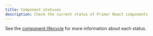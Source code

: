 ```yaml
---
title: Component statuses
description: Check the current status of Primer React components
---
```



See the [component lifecycle](https://primer.style/contribute/component-lifecycle) for more information about each status.

<ComponentStatuses />

